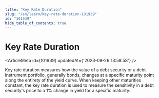```yaml
---
title: "Key Rate Duration"
slug: "/en/learn/key-rate-duration-101939"
id: "101939"
hide_table_of_contents: true
---
```



# Key Rate Duration

<ArticleMeta id={101939} updatedAt={'2023-09-26 13:58:58'} />
<div className='border-solid border-b border-t-0 my-4 border-[var(--ifm-color-gray-300)]' />

Key rate duration measures how the value of a debt security or a debt instrument portfolio, generally bonds, changes at a specific maturity point along the entirety of the yield curve. When keeping other maturities constant, the key rate duration is used to measure the sensitivity in a debt security's price to a 1% change in yield for a specific maturity.
